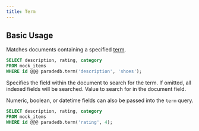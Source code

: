```yaml
---
title: Term
---
```


## Basic Usage

Matches documents containing a specified [term](/documentation/concepts/term).

```sql
SELECT description, rating, category
FROM mock_items
WHERE id @@@ paradedb.term('description', 'shoes');
```

<ParamField body="field" required>
  Specifies the field within the document to search for the term. If omitted,
  all indexed fields will be searched.
</ParamField>
<ParamField body="value" required>
  Value to search for in the document field.
</ParamField>

Numeric, boolean, or datetime fields can also be passed into the `term` query.

```sql
SELECT description, rating, category
FROM mock_items
WHERE id @@@ paradedb.term('rating', 4);
```
